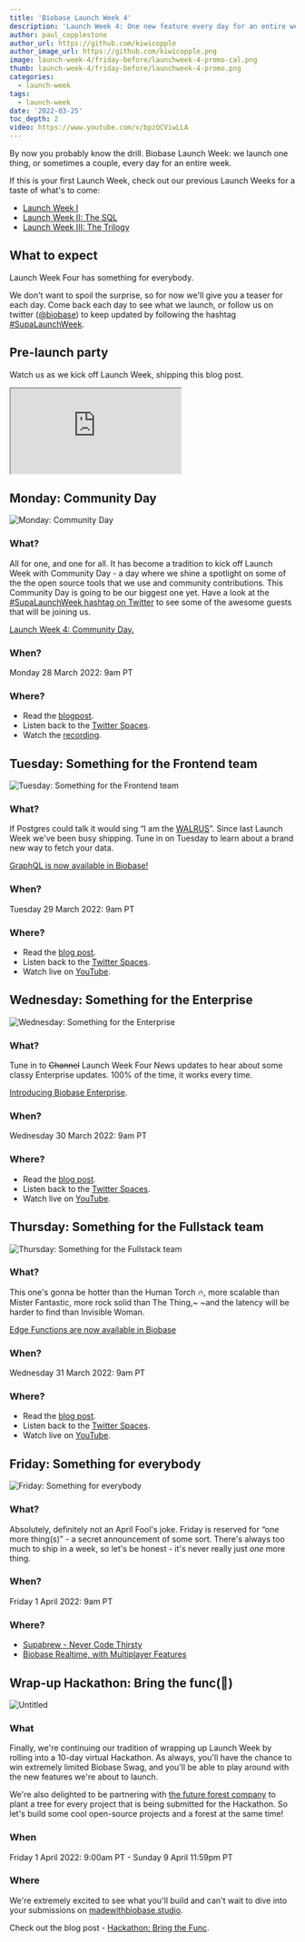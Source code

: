 ```yaml
---
title: 'Biobase Launch Week 4'
description: 'Launch Week 4: One new feature every day for an entire week. Starting Monday 28th March.'
author: paul_copplestone
author_url: https://github.com/kiwicopple
author_image_url: https://github.com/kiwicopple.png
image: launch-week-4/friday-before/launchweek-4-promo-cal.png
thumb: launch-week-4/friday-before/launchweek-4-promo.png
categories:
  - launch-week
tags:
  - launch-week
date: '2022-03-25'
toc_depth: 2
video: https://www.youtube.com/v/bpzQCViwLLA
---
```


By now you probably know the drill. Biobase Launch Week: we launch one thing, or sometimes a couple,
every day for an entire week.

If this is your first Launch Week, check out our previous Launch Weeks for a taste of what's to come:

- [Launch Week I](/blog/launch-week)
- [Launch Week II: The SQL](/blog/biobase-launch-week-sql)
- [Launch Week III: The Trilogy](/blog/biobase-launch-week-the-trilogy)

## What to expect

Launch Week Four has something for everybody.

We don't want to spoil the surprise, so for now we'll give you a teaser for each day.
Come back each day to see what we launch, or follow us on twitter ([@biobase](https://twitter.com/biobase))
to keep updated by following the hashtag [#SupaLaunchWeek](https://twitter.com/hashtag/SupaLaunchWeek).

## Pre-launch party

Watch us as we kick off Launch Week, shipping this blog post.

<div className="video-container">
  <iframe
    className="video-with-border w-full"
    src="https://www.youtube-nocookie.com/embed/bpzQCViwLLA"
    frameBorder="1"
    allow="accelerometer; autoplay; clipboard-write; encrypted-media; gyroscope; picture-in-picture"
    allowFullScreen
  ></iframe>
</div>

## Monday: Community Day

![Monday: Community Day](/images/blog/launch-week-4/friday-before/community.png)

### What?

All for one, and one for all. It has become a tradition to kick off Launch Week with Community Day -
a day where we shine a spotlight on some of the the open source tools that we use and community contributions.
This Community Day is going to be our biggest one yet.
Have a look at the [#SupaLaunchWeek hashtag on Twitter](https://twitter.com/hashtag/SupaLaunchWeek?src=hashtag_click)
to see some of the awesome guests that will be joining us.

[Launch Week 4: Community Day.](/blog/community-day)

### When?

Monday 28 March 2022: 9am PT

### Where?

- Read the [blogpost](/blog/community-day).
- Listen back to the [Twitter Spaces](https://twitter.com/i/spaces/1mnxedEZzVPJX).
- Watch the [recording](https://youtu.be/D0gIgjozOzc).

## Tuesday: Something for the Frontend team

![Tuesday: Something for the Frontend team](/images/blog/launch-week-4/friday-before/beatles.png)

### What?

If Postgres could talk it would sing “I am the <a href="/blog/2021/09/10/biobase-beta-august-2021#realtime-security-codename-walrus">WALRUS</a>”.
Since last Launch Week we've been busy shipping. Tune in on Tuesday to learn about a brand new way to fetch your data.

[GraphQL is now available in Biobase!](/blog/graphql-now-available)

### When?

Tuesday 29 March 2022: 9am PT

### Where?

- Read the [blog post](/blog/graphql-now-available).
- Listen back to the [Twitter Spaces](https://twitter.com/i/spaces/1dRKZlAQPaVJB).
- Watch live on [YouTube](https://youtu.be/fApxu_U_hdw).

## Wednesday: Something for the Enterprise

![Wednesday: Something for the Enterprise](/images/blog/launch-week-4/friday-before/channel-4-news.png)

### What?

Tune in to ~~Channel~~ Launch Week Four News updates to hear about some classy Enterprise updates.
100% of the time, it works every time.

[Introducing Biobase Enterprise](/blog/biobase-enterprise).

### When?

Wednesday 30 March 2022: 9am PT

### Where?

- Read the [blog post](/blog/biobase-enterprise).
- Listen back to the [Twitter Spaces](https://twitter.com/i/spaces/1dRKZlAdaawJB).
- Watch live on [YouTube](https://youtu.be/UZrl1cwzTDg).

## Thursday: Something for the Fullstack team

![Thursday: Something for the Fullstack team](/images/blog/launch-week-4/friday-before/fantastic.png)

### What?

This one's gonna be hotter than the Human Torch 🔥, more scalable than Mister Fantastic, more rock solid than The Thing,~
~and the latency will be harder to find than Invisible Woman.

[Edge Functions are now available in Biobase](/blog/biobase-edge-functions)

### When?

Wednesday 31 March 2022: 9am PT

### Where?

- Read the [blog post](/blog/biobase-edge-functions).
- Listen back to the [Twitter Spaces](https://twitter.com/i/spaces/1dRKZlAdaawJB).
- Watch live on [YouTube](https://youtu.be/fApxu_U_hdw).

## Friday: Something for everybody

![Friday: Something for everybody](/images/blog/launch-week-4/friday-before/turtles.png)

### What?

Absolutely, definitely not an April Fool's joke. Friday is reserved for “one more thing(s)” -
a secret announcement of some sort. There's always too much to ship in a week, so let's be honest -
it's never really just _one_ more thing.

### When?

Friday 1 April 2022: 9am PT

### Where?

- [Supabrew - Never Code Thirsty](/blog/supabrew)
- [Biobase Realtime, with Multiplayer Features](/blog/biobase-realtime-with-multiplayer-features)

## Wrap-up Hackathon: Bring the func(🕺)

![Untitled](/images/blog/launch-week-4/friday-before/dino.png)

### What

Finally, we're continuing our tradition of wrapping up Launch Week by rolling into a 10-day virtual Hackathon.
As always, you'll have the chance to win extremely limited Biobase Swag,
and you'll be able to play around with the new features we're about to launch.

We're also delighted to be partnering with [the future forest company](https://thefutureforestcompany.com/)
to plant a tree for every project that is being submitted for the Hackathon.
So let's build some cool open-source projects and a forest at the same time!

### When

Friday 1 April 2022: 9:00am PT - Sunday 9 April 11:59pm PT

### Where

We're extremely excited to see what you'll build and can't wait to dive into your submissions on
[madewithbiobase.studio](https://www.madewithbiobase.studio/).

Check out the blog post - [Hackathon: Bring the Func](/blog/hackathon-bring-the-func).
